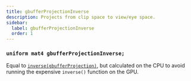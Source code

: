```yaml
---
title: gbufferProjectionInverse
description: Projects from clip space to view/eye space.
sidebar:
  label: gbufferProjectionInverse
  order: 1
---
```


### `uniform mat4 gbufferProjectionInverse;`

Equal to [`inverse(gbufferProjection)`](/reference/uniforms/matrices/gbufferprojection), but calculated on the CPU to avoid running the expensive `inverse()` function on the GPU.
